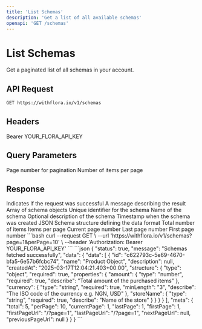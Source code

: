 ```yaml
---
title: 'List Schemas'
description: 'Get a list of all available schemas'
openapi: 'GET /schemas'
---
```


# List Schemas

Get a paginated list of all schemas in your account.

## API Request

```bash
GET https://withflora.io/v1/schemas
```

## Headers

<ParamField header="Authorization" required>
  Bearer YOUR_FLORA_API_KEY
</ParamField>

## Query Parameters

<ParamField query="page" type="integer">
  Page number for pagination
</ParamField>

<ParamField query="perPage" type="integer">
  Number of items per page
</ParamField>

## Response

<ResponseField name="status" type="boolean">
  Indicates if the request was successful
</ResponseField>

<ResponseField name="message" type="string">
  A message describing the result
</ResponseField>

<ResponseField name="data" type="object">
  <Expandable title="properties">
    <ResponseField name="data" type="array">
      Array of schema objects
      <Expandable title="Schema Object">
        <ResponseField name="id" type="string">
          Unique identifier for the schema
        </ResponseField>
        <ResponseField name="name" type="string">
          Name of the schema
        </ResponseField>
        <ResponseField name="description" type="string">
          Optional description of the schema
        </ResponseField>
        <ResponseField name="createdAt" type="string">
          Timestamp when the schema was created
        </ResponseField>
        <ResponseField name="structure" type="object">
          JSON Schema structure defining the data format
        </ResponseField>
      </Expandable>
    </ResponseField>
    <ResponseField name="meta" type="object">
      <Expandable title="properties">
        <ResponseField name="total" type="integer">Total number of items</ResponseField>
        <ResponseField name="perPage" type="integer">Items per page</ResponseField>
        <ResponseField name="currentPage" type="integer">Current page number</ResponseField>
        <ResponseField name="lastPage" type="integer">Last page number</ResponseField>
        <ResponseField name="firstPage" type="integer">First page number</ResponseField>
      </Expandable>
    </ResponseField>
  </Expandable>
</ResponseField>

<RequestExample>
```bash
curl --request GET \
  --url 'https://withflora.io/v1/schemas?page=1&perPage=10' \
  --header 'Authorization: Bearer YOUR_FLORA_API_KEY'
```
</RequestExample>

<ResponseExample>
```json
{
  "status": true,
  "message": "Schemas fetched successfully",
  "data": {
    "data": [
      {
        "id": "c622793c-5e69-4670-bfa5-6e57b6fcbc74",
        "name": "Product Object",
        "description": null,
        "createdAt": "2025-03-17T12:04:21.403+00:00",
        "structure": {
          "type": "object",
          "required": true,
          "properties": {
            "amount": {
              "type": "number",
              "required": true,
              "describe": "Total amount of the purchased items"
            },
            "currency": {
              "type": "string",
              "required": true,
              "minLength": "3",
              "describe": "The ISO code of the currency e.g. NGN, USD"
            },
            "storeName": {
              "type": "string",
              "required": true,
              "describe": "Name of the store"
            }
          }
        }
      }
    ],
    "meta": {
      "total": 5,
      "perPage": 10,
      "currentPage": 1,
      "lastPage": 1,
      "firstPage": 1,
      "firstPageUrl": "/?page=1",
      "lastPageUrl": "/?page=1",
      "nextPageUrl": null,
      "previousPageUrl": null
    }
  }
}
```
</ResponseExample>
